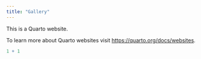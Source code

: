 ```yaml
---
title: "Gallery"
---
```


This is a Quarto website.

To learn more about Quarto websites visit <https://quarto.org/docs/websites>.

```r
1 + 1
```
